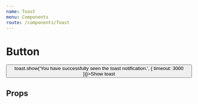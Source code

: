 ---
name: Toast
menu: Components
route: /components/Toast
---


# Button

<Playground>
  <Button onClick={() => toast.show('You have successfully seen the toast notification.', { timeout: 3000 })}>Show toast</Button>
  <ToastContainer />
</Playground>

## Props
